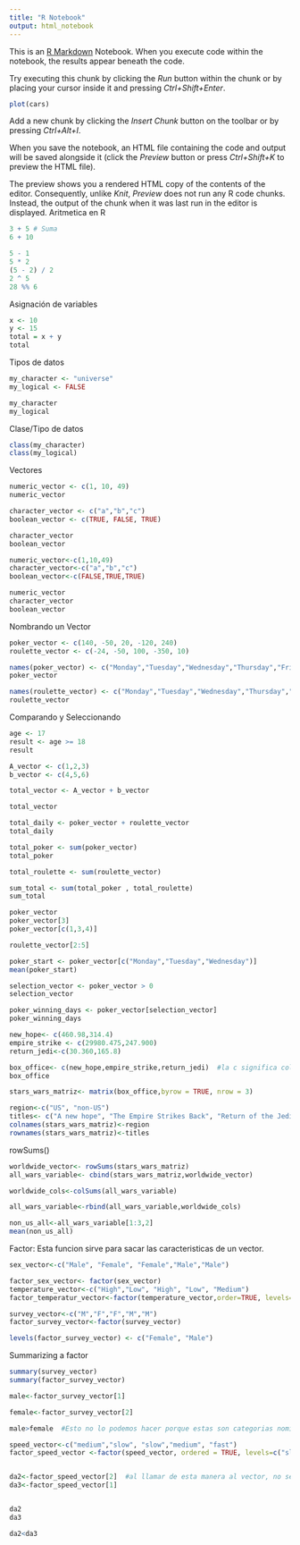 ```yaml
---
title: "R Notebook"
output: html_notebook
---
```


This is an [R Markdown](http://rmarkdown.rstudio.com) Notebook. When you execute code within the notebook, the results appear beneath the code. 

Try executing this chunk by clicking the *Run* button within the chunk or by placing your cursor inside it and pressing *Ctrl+Shift+Enter*. 

```r
plot(cars)
```

Add a new chunk by clicking the *Insert Chunk* button on the toolbar or by pressing *Ctrl+Alt+I*.

When you save the notebook, an HTML file containing the code and output will be saved alongside it (click the *Preview* button or press *Ctrl+Shift+K* to preview the HTML file).

The preview shows you a rendered HTML copy of the contents of the editor. Consequently, unlike *Knit*, *Preview* does not run any R code chunks. Instead, the output of the chunk when it was last run in the editor is displayed.
Aritmetica en R

```r
3 + 5 # Suma
6 + 10

5 - 1
5 * 2
(5 - 2) / 2
2 ^ 5
28 %% 6

```

Asignación de variables

```r

x <- 10
y <- 15
total = x + y
total

```
Tipos de datos

```r
my_character <- "universe"
my_logical <- FALSE

my_character
my_logical

```

Clase/Tipo de datos

```r
class(my_character)
class(my_logical)
```
Vectores

```r
numeric_vector <- c(1, 10, 49)
numeric_vector

character_vector <- c("a","b","c")
boolean_vector <- c(TRUE, FALSE, TRUE)

character_vector
boolean_vector
```
```r
numeric_vector<-c(1,10,49)
character_vector<-c("a","b","c")
boolean_vector<-c(FALSE,TRUE,TRUE)

numeric_vector
character_vector
boolean_vector

```
Nombrando un Vector

```r
poker_vector <- c(140, -50, 20, -120, 240)
roulette_vector <- c(-24, -50, 100, -350, 10)

names(poker_vector) <- c("Monday","Tuesday","Wednesday","Thursday","Friday")
poker_vector

names(roulette_vector) <- c("Monday","Tuesday","Wednesday","Thursday","Friday")
roulette_vector

```
Comparando y Seleccionando

```r
age <- 17
result <- age >= 18
result

A_vector <- c(1,2,3)
b_vector <- c(4,5,6)

total_vector <- A_vector + b_vector

total_vector

total_daily <- poker_vector + roulette_vector
total_daily

total_poker <- sum(poker_vector)
total_poker

total_roulette <- sum(roulette_vector)

sum_total <- sum(total_poker , total_roulette)
sum_total 

poker_vector
poker_vector[3]
poker_vector[c(1,3,4)]

roulette_vector[2:5]

poker_start <- poker_vector[c("Monday","Tuesday","Wednesday")]
mean(poker_start)

selection_vector <- poker_vector > 0
selection_vector

poker_winning_days <- poker_vector[selection_vector]
poker_winning_days

```




```r
new_hope<- c(460.98,314.4)
empire_strike <- c(29980.475,247.900)
return_jedi<-c(30.360,165.8)

box_office<- c(new_hope,empire_strike,return_jedi)  #la c significa coleccion en lenguaje R, es para crear colecciones
box_office

stars_wars_matriz<- matrix(box_office,byrow = TRUE, nrow = 3)

region<-c("US", "non-US")
titles<- c("A new hope", "The Empire Strikes Back", "Return of the Jedi")
colnames(stars_wars_matriz)<-region
rownames(stars_wars_matriz)<-titles

```
 rowSums()
 
```r
worldwide_vector<- rowSums(stars_wars_matriz)
all_wars_variable<- cbind(stars_wars_matriz,worldwide_vector)

worldwide_cols<-colSums(all_wars_variable)

all_wars_variable<-rbind(all_wars_variable,worldwide_cols)
```
 
```r
non_us_all<-all_wars_variable[1:3,2]
mean(non_us_all)
```
Factor: Esta funcion sirve para sacar las caracteristicas de un vector.

```r
sex_vector<-c("Male", "Female", "Female","Male","Male")

factor_sex_vector<- factor(sex_vector)
temperature_vector<-c("High","Low", "High", "Low", "Medium")
factor_temperatur_vector<-factor(temperature_vector,order=TRUE, levels=c("Low", "Medium", "High"))
```

```r
survey_vector<-c("M","F","F","M","M")
factor_survey_vector<-factor(survey_vector)

levels(factor_survey_vector) <- c("Female", "Male")

```

Summarizing a factor
```r
summary(survey_vector)
summary(factor_survey_vector)

male<-factor_survey_vector[1]

female<-factor_survey_vector[2]

male>female  #Esto no lo podemos hacer porque estas son categorias nominales

speed_vector<-c("medium","slow", "slow","medium", "fast")
factor_speed_vector <-factor(speed_vector, ordered = TRUE, levels=c("slow","medium", "fast"))


da2<-factor_speed_vector[2]  #al llamar de esta manera al vector, no se llama en funcion del nivel sino que en funcion del orden en el vector.
da3<-factor_speed_vector[1]


da2
da3

da2<da3
```

